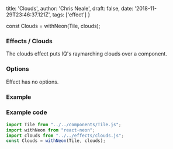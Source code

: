   title: 'Clouds',
  author: 'Chris Neale',
  draft: false,
  date: '2018-11-29T23:46:37.121Z',
  tags: ['effect']
}

const Clouds = withNeon(Tile, clouds);

### Effects / Clouds

The clouds effect puts IQ's raymarching clouds over a component.

### Options

Effect has no options.

### Example

<Clouds mixmode="hard-light" />

### Example code

```javascript
import Tile from "../../components/Tile.js";
import withNeon from "react-neon";
import clouds from "../../effects/clouds.js";
const Clouds = withNeon(Tile, clouds);
```
